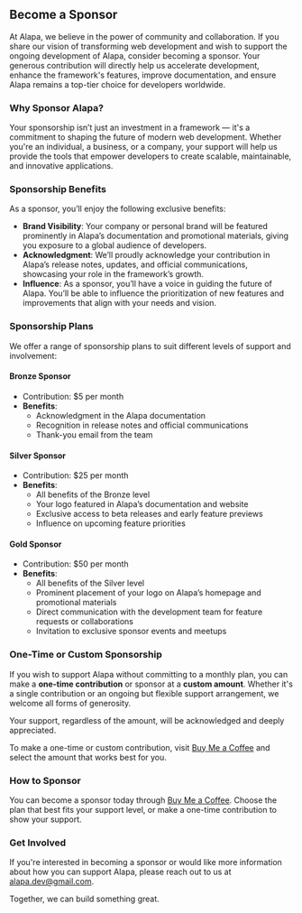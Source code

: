 ## Become a Sponsor

At Alapa, we believe in the power of community and collaboration. If you share our vision of transforming web development and wish to support the ongoing development of Alapa, consider becoming a sponsor. Your generous contribution will directly help us accelerate development, enhance the framework's features, improve documentation, and ensure Alapa remains a top-tier choice for developers worldwide.

### Why Sponsor Alapa?

Your sponsorship isn’t just an investment in a framework — it's a commitment to shaping the future of modern web development. Whether you're an individual, a business, or a company, your support will help us provide the tools that empower developers to create scalable, maintainable, and innovative applications.

### Sponsorship Benefits

As a sponsor, you’ll enjoy the following exclusive benefits:

- **Brand Visibility**: Your company or personal brand will be featured prominently in Alapa’s documentation and promotional materials, giving you exposure to a global audience of developers.
- **Acknowledgment**: We’ll proudly acknowledge your contribution in Alapa’s release notes, updates, and official communications, showcasing your role in the framework’s growth.
- **Influence**: As a sponsor, you’ll have a voice in guiding the future of Alapa. You’ll be able to influence the prioritization of new features and improvements that align with your needs and vision.

### Sponsorship Plans

We offer a range of sponsorship plans to suit different levels of support and involvement:

#### **Bronze Sponsor**

- Contribution: $5 per month
- **Benefits**:
  - Acknowledgment in the Alapa documentation
  - Recognition in release notes and official communications
  - Thank-you email from the team

#### **Silver Sponsor**

- Contribution: $25 per month
- **Benefits**:
  - All benefits of the Bronze level
  - Your logo featured in Alapa’s documentation and website
  - Exclusive access to beta releases and early feature previews
  - Influence on upcoming feature priorities

#### **Gold Sponsor**

- Contribution: $50 per month
- **Benefits**:
  - All benefits of the Silver level
  - Prominent placement of your logo on Alapa’s homepage and promotional materials
  - Direct communication with the development team for feature requests or collaborations
  - Invitation to exclusive sponsor events and meetups

### One-Time or Custom Sponsorship

If you wish to support Alapa without committing to a monthly plan, you can make a **one-time contribution** or sponsor at a **custom amount**. Whether it's a single contribution or an ongoing but flexible support arrangement, we welcome all forms of generosity.

Your support, regardless of the amount, will be acknowledged and deeply appreciated.

To make a one-time or custom contribution, visit [Buy Me a Coffee](https://buymeacoffee.com/alapajs) and select the amount that works best for you.

### How to Sponsor

You can become a sponsor today through [Buy Me a Coffee](https://buymeacoffee.com/alapajs). Choose the plan that best fits your support level, or make a one-time contribution to show your support.

### Get Involved

If you're interested in becoming a sponsor or would like more information about how you can support Alapa, please reach out to us at [alapa.dev@gmail.com](mailto:alapa.dev@gmail.com).

Together, we can build something great.
